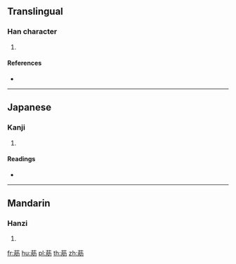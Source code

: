{{character info/new}}
==Translingual==

===Han character===
{{Han char|rn=140|rad=艸|as=06|sn=12|four=|canj=TBKS,XTBKS}}

# {{defn|Han|sort=艸06}}

====References====
* {{Han ref|kx=1031.260|dkj=30967|dj=1491.030|hdz=53207.060|uh=8355|ud=33621}}

----

==Japanese==

===Kanji===
{{ja-kanji|grade=|rs=艸06}}

# {{defn|lang=ja|sort=艸06}}

====Readings====
* {{ja-readings|on=[[きん]] (kin)|kun=[[ほね]] (hone)|nanori=}}

----

==Mandarin==

===Hanzi===
{{cmn-hanzi|pin=[[jīn]] ([[jin1]])|wg=chin<sup>1</sup>}}

# {{defn|lang=cmn|sort=艸06}}

[[fr:荕]]
[[hu:荕]]
[[pl:荕]]
[[th:荕]]
[[zh:荕]]